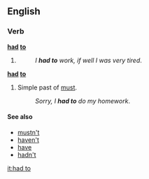 ==English==

===Verb===
'''[[had]] [[to]]'''

# {{past of|[[have to]]}}
#: ''I '''had to''' work, if well I was very tired''.

'''[[had]] [[to]]'''

# Simple past of [[must]].
#: ''Sorry, I '''had to''' do my homework''.

====See also====
* [[mustn't]]
* [[haven't]]
* [[have]]
* [[hadn't]]

[[it:had to]]
